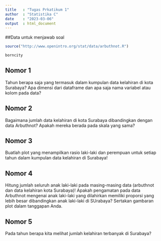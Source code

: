 ---
title   : "Tugas Prkatikum 1"
author  : "Statistika C"
date    : "2023-03-06"
output  : html_document
---

##Data untuk menjawab soal 

```{r load-abrbuthnot-data, eval=TRUE}
source("http://www.openintro.org/stat/data/arbuthnot.R")
```

```{r load-present-data}
borncity
```
## Nomor 1
Tahun berapa saja yang termasuk dalam kumpulan data kelahiran di kota Surabaya? 
Apa dimensi dari dataframe dan apa saja nama variabel atau kolom pada data?

## Nomor 2
Bagaimana jumlah data kelahiran di kota Surabaya dibandingkan dengan data Arbuthnot? Apakah mereka berada pada skala yang sama?

## Nomor 3
Buatlah plot yang menampilkan rasio laki-laki dan perempuan untuk setiap tahun dalam kumpulan data kelahiran di Surabaya!

## Nomor 4
Hitung jumlah seluruh anak laki-laki pada masing-masing data (arbuthnot dan data kelahiran kota Surabaya)!
Apakah pengamatan pada data Arbuthnot mengenai anak laki-laki yang dilahirkan memiliki proporsi yang lebih besar dibandingkan anak laki-laki di SUrabaya? Sertakan gambaran plot dalam tanggapan Anda.

## Nomor 5
Pada tahun berapa kita melihat jumlah kelahiran terbanyak di Surabaya? 
